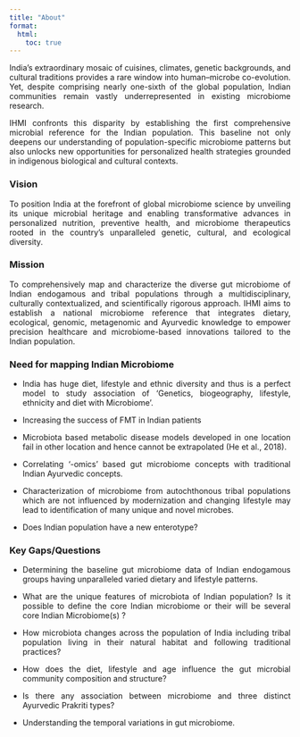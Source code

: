 ```yaml
---
title: "About"
format: 
  html: 
    toc: true
---
```


::: {#about style="text-align: justify"}
India’s extraordinary mosaic of cuisines, climates, genetic backgrounds, and cultural traditions provides a rare window into human–microbe co-evolution. Yet, despite comprising nearly one-sixth of the global population, Indian communities remain vastly underrepresented in existing microbiome research.

IHMI confronts this disparity by establishing the first comprehensive microbial reference for the Indian population. This baseline not only deepens our understanding of population-specific microbiome patterns but also unlocks new opportunities for personalized health strategies grounded in indigenous biological and cultural contexts.
:::

### Vision

::: {#vision style="text-align: justify"}
To position India at the forefront of global microbiome science by unveiling its unique microbial heritage and enabling transformative advances in personalized nutrition, preventive health, and microbiome therapeutics rooted in the country's unparalleled genetic, cultural, and ecological diversity.
:::

### Mission

::: {#mission style="text-align: justify"}
To comprehensively map and characterize the diverse gut microbiome of Indian endogamous and tribal populations through a multidisciplinary, culturally contextualized, and scientifically rigorous approach. IHMI aims to establish a national microbiome reference that integrates dietary, ecological, genomic, metagenomic and Ayurvedic knowledge to empower precision healthcare and microbiome-based innovations tailored to the Indian population.
:::

### Need for mapping Indian Microbiome

::: {#need style="text-align: justify"}
-   India has huge diet, lifestyle and ethnic diversity and thus is a perfect model to study association of ‘Genetics, biogeography, lifestyle, ethnicity and diet with Microbiome’.

-   Increasing the success of FMT in Indian patients

-   Microbiota based metabolic disease models developed in one location fail in other location and hence cannot be extrapolated (He et al., 2018).

-   Correlating ‘-omics’ based gut microbiome concepts with traditional Indian Ayurvedic concepts.

-   Characterization of microbiome from autochthonous tribal populations which are not influenced by modernization and changing lifestyle may lead to identification of many unique and novel microbes.

-   Does Indian population have a new enterotype?
:::

### Key Gaps/Questions

::: {#gaps style="text-align: justify"}
-   Determining the baseline gut microbiome data of Indian endogamous groups having unparalleled varied dietary and lifestyle patterns.

-   What are the unique features of microbiota of Indian population? Is it possible to define the core Indian microbiome or their will be several core Indian Microbiome(s) ?

-   How microbiota changes across the population of India including tribal population living in their natural habitat and following traditional practices?

-   How does the diet, lifestyle and age influence the gut microbial community composition and structure?

-   Is there any association between microbiome and three distinct Ayurvedic Prakriti types?

-   Understanding the temporal variations in gut microbiome.
:::

